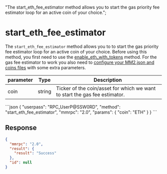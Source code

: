   "The start_eth_fee_estimator method allows you to start the gas priority fee estimator loop for an active coin of your choice.";

# start\_eth\_fee\_estimator

The `start_eth_fee_estimator` method allows you to to start the gas priority fee estimator loop for an active coin of your choice. Before using this method, you first need to use the [enable\_eth\_with\_tokens](/komodo-defi-framework/api/v20/enable_eth_with_tokens/) method. For the gas fee estimator to work you also need to [configure your MM2.json and coins files](/komodo-defi-framework/api/v20/fee_management/#fee-management-configuration) with some extra parameters.

| parameter | Type   | Description                                                                |
| --------- | ------ | -------------------------------------------------------------------------- |
| coin      | string | Ticker of the coin/asset for which we want to start the gas fee estimator. |

<CodeGroup title="" tag="POST" label="start_eth_fee_estimator" mm2MethodDecorate="true">
  ```json
  {
    "userpass": "RPC_UserP@SSW0RD",
    "method": "start_eth_fee_estimator",
    "mmrpc": "2.0",
    "params": {
      "coin": "ETH"
    }
  }
  ```
</CodeGroup>

## Response

```json
{
  "mmrpc": "2.0",
  "result": {
    "result": "Success"
  },
  "id": null
}
```
